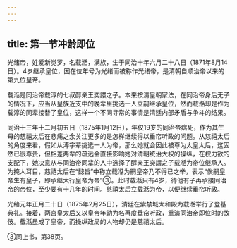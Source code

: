 ```yaml
---
---
---
```

title: 第一节冲龄即位
---



光绪帝，姓爱新觉罗，名载湉，满族，生于同治十年六月二十八日（1871年8月14日）。4岁继承皇位，因在位年号为光绪而被称作光绪帝，是清朝自顺治帝以来的第九位皇帝。

载湉是同治帝载淳的七叔醇亲王奕譞之子。本来按清皇朝家法，在同治帝身后无子的情况下，应当从皇族近支中的晚辈里挑选一人立嗣继承皇位，然而载湉却是作为载淳的同辈接替了皇位，这样一个不同寻常的事情是清廷内部矛盾与争斗的结果。

同治十三年十二月初五日（1875年1月12日），年仅19岁的同治帝病死，作为其生母的慈禧太后在悲痛之余关注更多的是怎样继续得以垂帘听政的问题。从慈禧太后的角度来看，假如从溥字辈挑选一人为帝，那么她就会因此被尊为太皇太后，这固然已很尊贵，但相差两辈的疏远会直接影响她对清朝统治大权的操纵，在权力欲的支配下，她决意从与同治帝同辈的人中选择了醇亲王奕譞之子载湉为帝位继承人。为掩人耳目，慈禧太后在“懿旨”中称立载湉为嗣皇帝乃不得已之举，表示“俟嗣皇帝生有皇子，即承继大行皇帝为帝”③。此时载湉只有4岁，待他有子再承接同治帝的帝位，至少要有十几年的时间。慈禧太后立载湉为帝，以便继续垂帘听政。

光绪元年正月二十日（1875年2月25日），清廷在紫禁城太和殿为载湉举行了登基典礼。接着，两宫皇太后又以皇帝年幼为名再度垂帘听政，重演同治帝即位时的故伎。载湉虽成了皇帝，而操纵政局的人物却仍是慈禧太后。

③同上书，第38页。